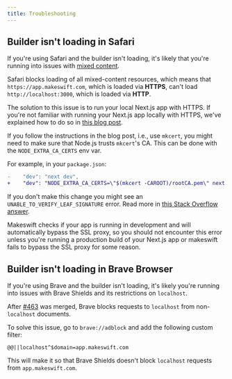 ```yaml
---
title: Troubleshooting
---
```


## Builder isn't loading in Safari

If you're using Safari and the builder isn't loading, it's likely that you're running into issues
with [mixed content](https://developer.mozilla.org/en-US/Web/Security/Mixed_content).

Safari blocks loading of all mixed-content resources, which means that `https://app.makeswift.com`,
which is loaded via **HTTPS**, can't load `http://localhost:3000`, which is loaded via **HTTP**.

The solution to this issue is to run your local Next.js app with HTTPS. If you're not familiar with
running your Next.js app locally with HTTPS, we've explained how to do so
in <a href="https://www.makeswift.com/blog/accessing-your-local-nextjs-dev-server-using-https">this blog post</a>.

If you follow the instructions in the blog post, i.e., use `mkcert`, you might need to make sure
that Node.js trusts `mkcert`'s CA. This can be done with the `NODE_EXTRA_CA_CERTS` env var.

For example, in your `package.json`:

```diff
-    "dev": "next dev",
+    "dev": "NODE_EXTRA_CA_CERTS=\"$(mkcert -CAROOT)/rootCA.pem\" next dev",
```

If you don't make this change you might see an `UNABLE_TO_VERIFY_LEAF_SIGNATURE` error. Read more in
[this Stack Overflow answer](https://stackoverflow.com/a/68135600).

Makeswift checks if your app is running in development and will automatically bypass the SSL proxy,
so you should not encounter this error unless you're running a production build of your Next.js app
or makeswift fails to bypass the SSL proxy for some reason.

## Builder isn't loading in Brave Browser

If you're using Brave and the builder isn't loading, it's likely you're running into issues with
Brave Shields and its restrictions on `localhost`.

After [#463](https://github.com/brave/adblock-lists/pull/463) was merged, Brave blocks requests to
`localhost` from non-`localhost` documents.

To solve this issue, go to `brave://adblock` and add the following custom filter:

```
@@||localhost^$domain=app.makeswift.com
```

This will make it so that Brave Shields doesn't block `localhost` requests from `app.makeswift.com`.
